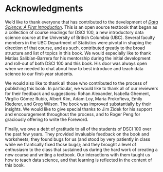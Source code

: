 # Acknowledgments {-}

We'd like to thank everyone that has contributed to the development of 
[*Data Science: A First Introduction*](https://datasciencebook.ca).
This is an open source textbook that began as a collection of course readings
for DSCI 100, a new introductory data science course 
at the University of British Columbia (UBC).
Several faculty members in the UBC Department of Statistics 
were pivotal in shaping the direction of that course, 
and as such, contributed greatly to the broad structure and 
list of topics in this book. We would especially like to thank Matías
Salibían-Barrera for his mentorship during the initial development and roll-out
of both DSCI 100 and this book. His door was always open when
we needed to chat about how to best introduce and teach data science to our first-year students.

We would also like to thank all those who contributed to the process of 
publishing this book. In particular, we would like to thank all of our reviewers for their feedback and suggestions:
Rohan Alexander, Isabella Ghement, Virgilio Gómez Rubio, Albert Kim, Adam Loy, Maria Prokofieva, Emily Riederer, and Greg Wilson.
The book was improved substantially by their insights.
We would like to give special thanks to Jim Zidek
for his support and encouragement throughout the process, and to
Roger Peng for graciously offering to write the Foreword.

Finally, we owe a debt of gratitude to all of the students of DSCI 100 over the past
few years. They provided invaluable feedback on the book and worksheets; 
they found bugs for us (and stood by very patiently in class while 
we frantically fixed those bugs); and they brought a level of enthusiasm to the class
that sustained us during the hard work of creating a new course and writing a textbook.
Our interactions with them taught us how to teach data science, and that learning
is reflected in the content of this book. 

